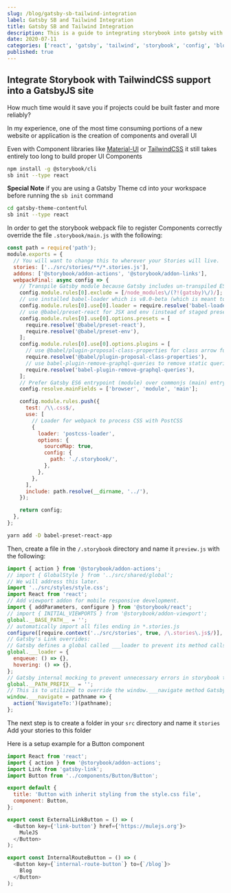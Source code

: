 ```yaml
---
slug: /blog/gatsby-sb-tailwind-integration
label: Gatsby SB and Tailwind Integration
title: Gatsby SB and Tailwind Integration
description: This is a guide to integrating storybook into gatsby with tailwindcss support
date: 2020-07-11
categories: ['react', 'gatsby', 'tailwind', 'storybook', 'config', 'blog']
published: true
---
```


## Integrate Storybook with TailwindCSS support into a GatsbyJS site

How much time would it save you if projects could be built faster and more reliably?

In my experience, one of the most time consuming portions of a new website or application
is the creation of components and overall UI

Even with Component libraries like <a href='https://material-ui.com' target='_blank' rel='noopener noreferrer'>Material-UI</a>
or <a href='https://tailwindcss.com' target='_blank' rel='noopener noreferrer'>TailwindCSS</a>
it still takes entirely too long to build proper UI Components

```bash
npm install -g @storybook/cli
sb init --type react
```

**Special Note** if you are using a Gatsby Theme
cd into your workspace before running the `sb init` command

```bash
cd gatsby-theme-contentful
sb init --type react
```

In order to get the storybook webpack file to register Components correctly override the file
`.storybook/main.js` with the following:

```js
const path = require('path');
module.exports = {
  // You will want to change this to wherever your Stories will live.
  stories: ['../src/stories/**/*.stories.js'],
  addons: ['@storybook/addon-actions', '@storybook/addon-links'],
  webpackFinal: async config => {
    // Transpile Gatsby module because Gatsby includes un-transpiled ES6 code.
    config.module.rules[0].exclude = [/node_modules\/(?!(gatsby)\/)/];
    // use installed babel-loader which is v8.0-beta (which is meant to work with @babel/core@7)
    config.module.rules[0].use[0].loader = require.resolve('babel-loader');
    // use @babel/preset-react for JSX and env (instead of staged presets)
    config.module.rules[0].use[0].options.presets = [
      require.resolve('@babel/preset-react'),
      require.resolve('@babel/preset-env'),
    ];
    config.module.rules[0].use[0].options.plugins = [
      // use @babel/plugin-proposal-class-properties for class arrow functions
      require.resolve('@babel/plugin-proposal-class-properties'),
      // use babel-plugin-remove-graphql-queries to remove static queries from components when rendering in storybook
      require.resolve('babel-plugin-remove-graphql-queries'),
    ];
    // Prefer Gatsby ES6 entrypoint (module) over commonjs (main) entrypoint
    config.resolve.mainFields = ['browser', 'module', 'main'];

    config.module.rules.push({
      test: /\\.css$/,
      use: [
        // Loader for webpack to process CSS with PostCSS
        {
          loader: 'postcss-loader',
          options: {
            sourceMap: true,
            config: {
              path: './.storybook/',
            },
          },
        },
      ],
      include: path.resolve(__dirname, '../'),
    });

    return config;
  },
};
```

```bash
yarn add -D babel-preset-react-app
```

Then, create a file in the `/.storybook` directory
and name it `preview.js` with the following:

```js
import { action } from '@storybook/addon-actions';
// import { GlobalStyle } from '../src/shared/global';
// We will address this later.
import '../src/styles/style.css';
import React from 'react';
// Add viewport addon for mobile responsive development.
import { addParameters, configure } from '@storybook/react';
// import { INITIAL_VIEWPORTS } from '@storybook/addon-viewport';
global.__BASE_PATH__ = '';
// automatically import all files ending in *.stories.js
configure([require.context('../src/stories', true, /\.stories\.js$/)], module);
// Gatsby's Link overrides:
// Gatsby defines a global called ___loader to prevent its method calls from creating console errors you override it here
global.___loader = {
  enqueue: () => {},
  hovering: () => {},
};
// Gatsby internal mocking to prevent unnecessary errors in storybook testing environment
global.__PATH_PREFIX__ = '';
// This is to utilized to override the window.___navigate method Gatsby defines and uses to report what path a Link would be taking us to if it wasn't inside a storybook
window.___navigate = pathname => {
  action('NavigateTo:')(pathname);
};
```

The next step is to create a folder in your `src` directory and name it `stories`
Add your stories to this folder

Here is a setup example for a Button component

```js
import React from 'react';
import { action } from '@storybook/addon-actions';
import Link from 'gatsby-link';
import Button from '../components/Button/Button';

export default {
  title: 'Button with inherit styling from the style.css file',
  component: Button,
};

export const ExternalLinkButton = () => (
  <Button key={'link-button'} href={'https://mulejs.org'}>
    MuleJS
  </Button>
);

export const InternalRouteButton = () => (
  <Button key={`internal-route-button`} to={`/blog`}>
    Blog
  </Button>
);
```
